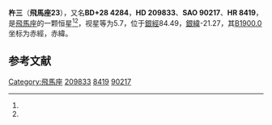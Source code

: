 {{Starbox begin
| name = 飛馬座23
}}
{{Starbox observe
| epoch = [[J2000.0|J2000.0]]
| constell = [[飛馬座|飛馬座]]<ref name=SIMBAD>{{cite web
 | url=http://simbad.u-strasbg.fr/simbad/sim-id?Ident=HR+8419
 | title =Pulsating variable Star
 | publisher=Centre de Données astronomiques de Strasbourg
 | work=SIMBAD
 | accessdate=2012-07-13}}</ref><ref name=DATA>{{cite web
 | url=http://vizier.u-strasbg.fr/viz-bin/VizieR-5?-out.add=.&-source=5050&-corr=PK=HR&-out.max=9999&HR=8419
 | title =VizieR Detailed Page
 | accessdate=2012-07-13}}</ref>
| 星官 = [[杵_(危宿)|杵 (危宿)]]
| ra = {{RA|22|5|34.7}}<ref name=SIMBAD /><ref name=DATA />
| dec = {{DEC|+28|57|50}}<ref name=SIMBAD /><ref name=DATA />
| appmag_v = 5.7<ref name=SIMBAD /><ref name=DATA />
}}
{{Starbox character
| class = B9Vn<ref name=SIMBAD /><ref name=DATA />
| b-v = -0.06<ref name=SIMBAD /><ref name=DATA />
| u-b = -0.21<ref name=SIMBAD /><ref name=DATA />
| r-i = <ref name=SIMBAD /><ref name=DATA />
| variable = 
}}
{{Starbox astrometry
| radial_v = -0.21
| prop_mo_ra = -12
| parallax = 
| p_error = 
}}
{{Starbox catalog
| names =BD+28 4284，[[SAO星表|SAO]] 90217，[[HD星表|HD]] 209833，[[HR星表|HR]] 8419}}
{{Starbox reference |Simbad=HR+8419}}
{{Starbox end}}

'''杵三'''（'''飛馬座23'''），又名'''BD+28 4284'''，'''HD 209833'''、'''SAO 90217'''、'''HR 8419'''，是[[飛馬座|飛馬座]]的一颗恒星<ref name=SIMBAD /><ref name=DATA />，视星等为5.7，位于[[銀道座標系|銀經]]84.49，[[銀道座標系|銀緯]]-21.27，其[[B1900.0|B1900.0]]坐标为赤經{{RA|22|1|2.7}}，赤緯{{DEC|+28|-21.27|41}}。

== 参考文献 ==
{{reflist}}

{{飞马座恒星}}
{{星官|杵|3|2|危宿}}

[[Category:飛馬座|Category:飛馬座]]
[[Category:HD和HDE天體|209833]]
[[Category:HR天體|8419]]
[[Category:SAO天體|90217]]


{{star-stub}}